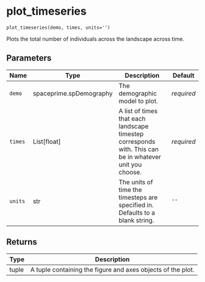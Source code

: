 # plot_timeseries { #spaceprime.plot_timeseries }

`plot_timeseries(demo, times, units='')`

Plots the total number of individuals across the landscape across time.

## Parameters

| Name    | Type                    | Description                                                                                             | Default    |
|---------|-------------------------|---------------------------------------------------------------------------------------------------------|------------|
| `demo`  | spaceprime.spDemography | The demographic model to plot.                                                                          | _required_ |
| `times` | List\[float\]           | A list of times that each landscape timestep corresponds with. This can be in whatever unit you choose. | _required_ |
| `units` | str                     | The units of time the timesteps are specified in. Defaults to a blank string.                           | `''`       |

## Returns

| Type   | Description                                                 |
|--------|-------------------------------------------------------------|
| tuple  | A tuple containing the figure and axes objects of the plot. |